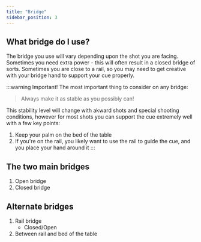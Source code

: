 ```yaml
---
title: "Bridge"
sidebar_position: 3
---
```


## What bridge do I use?

The bridge you use will vary depending upon the shot you are facing. Sometimes you need extra power - this will often result in a closed bridge of sorts. Sometimes you are close to a rail, so you may need to get creative with your bridge hand to support your cue properly.

:::warning  Important!
The most important thing to consider on any bridge: 

> Always make it as stable as you possibly can!

This stability level will change with akward shots and special shooting conditions, however for most shots you can support the cue extremely well with a few key points:

1. Keep your palm on the bed of the table
2. If you're on the rail, you likely want to use the rail to guide the cue, and you place your hand around it
:::

## The two main bridges

1. Open bridge
2. Closed bridge

## Alternate bridges

1. Rail bridge
    - Closed/Open
2. Between rail and bed of the table
